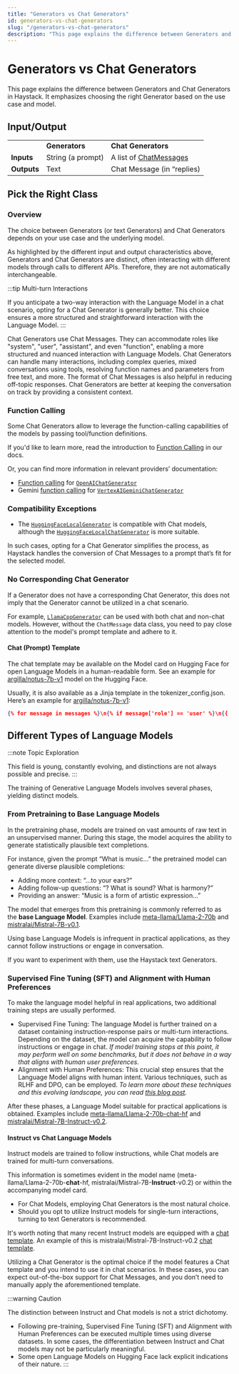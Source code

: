 ```yaml
---
title: "Generators vs Chat Generators"
id: generators-vs-chat-generators
slug: "/generators-vs-chat-generators"
description: "This page explains the difference between Generators and Chat Generators in Haystack. It emphasizes choosing the right Generator based on the use case and model."
---
```


# Generators vs Chat Generators

This page explains the difference between Generators and Chat Generators in Haystack. It emphasizes choosing the right Generator based on the use case and model.

## Input/Output

|             |                   |                                                          |
| ----------- | ----------------- | -------------------------------------------------------- |
|             | **Generators**    | **Chat Generators**                                      |
| **Inputs**  | String (a prompt) | A list of [ChatMessages](/docs/data-classes#chatmessage) |
| **Outputs** | Text              | Chat Message (in “replies)                               |

## Pick the Right Class

### Overview

The choice between Generators (or text Generators) and Chat Generators depends on your use case and the underlying model.

As highlighted by the different input and output characteristics above, Generators and Chat Generators are distinct, often interacting with different models through calls to different APIs. Therefore, they are not automatically interchangeable.

:::tip
Multi-turn Interactions

If you anticipate a two-way interaction with the Language Model in a chat scenario, opting for a Chat Generator is generally better. This choice ensures a more structured and straightforward interaction with the Language Model.
:::

Chat Generators use Chat Messages. They can accommodate roles like "system", "user", "assistant", and even "function", enabling a more structured and nuanced interaction with Language Models. Chat Generators can handle many interactions, including complex queries, mixed conversations using tools, resolving function names and parameters from free text, and more. The format of Chat Messages is also helpful in reducing off-topic responses. Chat Generators are better at keeping the conversation on track by providing a consistent context.

### Function Calling

Some Chat Generators allow to leverage the function-calling capabilities of the models by passing tool/function definitions.

If you'd like to learn more, read the introduction to [Function Calling](function-calling.mdx) in our docs.

Or, you can find more information in relevant providers’ documentation:

- [Function calling](https://platform.openai.com/docs/guides/function-calling) for [`OpenAIChatGenerator`](../openaichatgenerator.mdx)
- Gemini [function calling](https://codelabs.developers.google.com/codelabs/gemini-function-calling#0) for [`VertexAIGeminiChatGenerator`](../vertexaigeminichatgenerator.mdx)

### Compatibility Exceptions

- The [`HuggingFaceLocalGenerator`](../huggingfacelocalgenerator.mdx) is compatible with Chat models, although the [`HuggingFaceLocalChatGenerator`](../huggingfacelocalchatgenerator.mdx) is more suitable.

In such cases, opting for a Chat Generator simplifies the process, as Haystack handles the conversion of Chat Messages to a prompt that’s fit for the selected model.

### No Corresponding Chat Generator

If a Generator does not have a corresponding Chat Generator, this does not imply that the Generator cannot be utilized in a chat scenario.

For example, [`LlamaCppGenerator`](../llamacppgenerator.mdx) can be used with both chat and non-chat models.
However, without the `ChatMessage` data class, you need to pay close attention to the model's prompt template and adhere to it.

#### Chat (Prompt) Template

The chat template may be available on the Model card on Hugging Face for open Language Models in a human-readable form.
See an example for [argilla/notus-7b-v1](https://huggingface.co/argilla/notus-7b-v1#prompt-template) model on the Hugging Face.

Usually, it is also available as a Jinja template in the tokenizer_config.json.
Here’s an example for [argilla/notus-7b-v1](https://huggingface.co/argilla/notus-7b-v1/blob/main/tokenizer_config.json#L34):

```json
{% for message in messages %}\n{% if message['role'] == 'user' %}\n{{ '<|user|>\n' + message['content'] + eos_token }}\n{% elif message['role'] == 'system' %}\n{{ '<|system|>\n' + message['content'] + eos_token }}\n{% elif message['role'] == 'assistant' %}\n{{ '<|assistant|>\n'  + message['content'] + eos_token }}\n{% endif %}\n{% if loop.last and add_generation_prompt %}\n{{ '<|assistant|>' }}\n{% endif %}\n{% endfor %}
```

## Different Types of Language Models

:::note
Topic Exploration

This field is young, constantly evolving, and distinctions are not always possible and precise.
:::

The training of Generative Language Models involves several phases, yielding distinct models.

### From Pretraining to Base Language Models

In the pretraining phase, models are trained on vast amounts of raw text in an unsupervised manner. During this stage, the model acquires the ability to generate statistically plausible text completions.

For instance, given the prompt “What is music...” the pretrained model can generate diverse plausible completions:

- Adding more context: “...to your ears?”
- Adding follow-up questions: “? What is sound? What is harmony?”
- Providing an answer: “Music is a form of artistic expression…”

The model that emerges from this pretraining is commonly referred to as the **base Language Model**.
Examples include [meta-llama/Llama-2-70b](https://huggingface.co/meta-llama/Llama-2-70b-hf) and [mistralai/Mistral-7B-v0.1](https://huggingface.co/mistralai/Mistral-7B-v0.1).

Using base Language Models is infrequent in practical applications, as they cannot follow instructions or engage in conversation.

If you want to experiment with them, use the Haystack text Generators.

### Supervised Fine Tuning (SFT) and Alignment with Human Preferences

To make the language model helpful in real applications, two additional training steps are usually performed.

- Supervised Fine Tuning: The language Model is further trained on a dataset containing instruction-response pairs or multi-turn interactions. Depending on the dataset, the model can acquire the capability to follow instructions or engage in chat.
  _If model training stops at this point, it may perform well on some benchmarks, but it does not behave in a way that aligns with human user preferences._
- Alignment with Human Preferences: This crucial step ensures that the Language Model aligns with human intent. Various techniques, such as RLHF and DPO, can be employed.
  _To learn more about these techniques and this evolving landscape, you can read [this blog post](https://ai-scholar.tech/en/articles/rlhf%2FDirect-Preference-Optimization)._

After these phases, a Language Model suitable for practical applications is obtained.
Examples include [meta-llama/Llama-2-70b-chat-hf](https://huggingface.co/meta-llama/Llama-2-70b-chat-hf) and [mistralai/Mistral-7B-Instruct-v0.2](https://huggingface.co/mistralai/Mistral-7B-Instruct-v0.2).

#### Instruct vs Chat Language Models

Instruct models are trained to follow instructions, while Chat models are trained for multi-turn conversations.

This information is sometimes evident in the model name (meta-llama/Llama-2-70b-**chat**-hf, mistralai/Mistral-7B-**Instruct**-v0.2) or within the accompanying model card.

- For Chat Models, employing Chat Generators is the most natural choice.
- Should you opt to utilize Instruct models for single-turn interactions, turning to text Generators is recommended.

It's worth noting that many recent Instruct models are equipped with a [chat template](#chat-prompt-template). An example of this is mistralai/Mistral-7B-Instruct-v0.2 [chat template](https://huggingface.co/mistralai/Mistral-7B-Instruct-v0.2/blob/main/tokenizer_config.json#L42).

Utilizing a Chat Generator is the optimal choice if the model features a Chat template and you intend to use it in chat scenarios. In these cases, you can expect out-of-the-box support for Chat Messages, and you don’t need to manually apply the aforementioned template.

:::warning
Caution

The distinction between Instruct and Chat models is not a strict dichotomy.

- Following pre-training, Supervised Fine Tuning (SFT) and Alignment with Human Preferences can be executed multiple times using diverse datasets. In some cases, the differentiation between Instruct and Chat models may not be particularly meaningful.
- Some open Language Models on Hugging Face lack explicit indications of their nature.
:::
